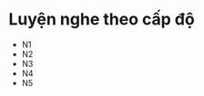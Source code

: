 
# Luyện nghe theo cấp độ

- <Link href="/listening/n1/newest">N1</Link>
- <Link href="/listening/n2/newest">N2</Link>
- <Link href="/listening/n3/newest">N3</Link>
- <Link href="/listening/n4/newest">N4</Link>
- <Link href="/listening/n5/newest">N5</Link>